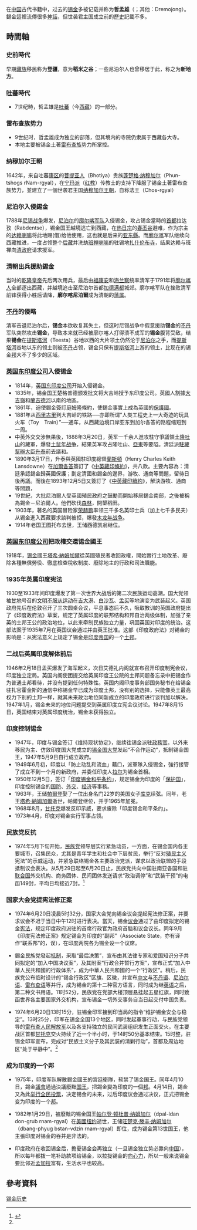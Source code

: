 在[[中国|中国]]古代书籍中，过去的[[锡金|锡金]]多被记载并称为'''哲孟雄'''（{{bo|z=འབྲས་མོ་ལྗོངས་|w='bras mo ljongs|p=Zhaimonjong}}；其他：Dremojong）。錫金這裡流傳很多[[神話|神話]]，但世袭君主国成立前的[[歷史|歷史]]記載不多。

==時間軸==
=== 史前時代 ===
早期[[藏族|藏族]]移民称为'''登疆'''，意为'''稻米之谷'''；一些尼泊尔人也曾移居于此，称之为'''新地方'''。

=== [[吐蕃|吐蕃]]時代 ===
*7世纪時，哲孟雄是[[吐蕃|吐蕃]]（今[[西藏|西藏]]）的一部分。

=== 雷布查族势力 ===
*9世纪时，哲孟雄成为独立的部落，但其境内的寺院仍隶属于西藏各大寺。
*本地主要被锡金土著[[雷布查族|雷布查族]]势力所掌控。

=== 纳穆加尔王朝 ===
1642年，来自吐蕃[[康区|康区]]的[[菩提亚人|菩提亚人]]（Bhotiya）贵族[[蓬楚格·纳穆加尔|蓬楚格·纳穆加尔]]（Phun-tshogs rNam-rgyal），在[[宁玛派|宁玛派]]（[[红教|红教]]）传教士的支持下降服了锡金土著雷布查族势力，並建立了一個世袭君主国[[纳穆加尔王朝|纳穆加尔王朝]]，自称法王（Chos-rgyal）

===尼泊尔入侵錫金===
1788年[[尼锡战争|尼锡战争]]爆发，[[尼泊尔|尼泊尔]]的[[廓尔喀|廓尔喀]][[军队|军队]]入侵锡金，攻占锡金當時的[[首都|首都]]拉达孜（Rabdentse），锡金国王越境逃亡到西藏，在[[热日宗|热日宗]]的[[春丕谷|春丕谷]]避难，作为宗主的[[达赖喇嘛|达赖喇嘛]]将此地赐(借)给他使用，这也就是后来的[[亚东縣|亚东縣]]。而[[廓尔喀|廓尔喀]]军队继续向西藏推进，一度占领整个[[后藏|后藏]]并洗劫[[班禅喇嘛|班禅喇嘛]]的驻锡地[[扎什伦布寺|扎什伦布寺]]，结果达赖与班禅向[[清朝|清政府]]请求援军。

=== 清朝出兵援助錫金 ===
当时的[[乾隆|乾隆]][[皇帝|皇帝]]先后两次用兵，最后由[[福康安|福康安]]和[[海兰察|海兰察]]统率清军于1791年将[[廓尔喀人|廓尔喀人]]全部逐出西藏，并越境追击至尼泊尔首都[[加德满都|加德满都]]城郊。廓尔喀军队在挫败清军前锋获得小胜后请降，'''廓尔喀尼泊爾'''成为清朝的[[藩属|藩属]]。

===[[不丹|不丹]]的侵略===
清军击退尼泊尔后，'''锡金'''本欲收复其失土，但这时尼锡战争中假意援助'''锡金'''的[[不丹|不丹]]军队突然攻击'''锡金'''，导致本来就已经被廓尔喀人打得溃不成军的'''锡金'''腹背受敌，结果'''锡金'''在[[提斯塔河|提斯塔河]]（Teesta）谷地以西的大片领土仍然沦于[[尼泊尔|尼泊尔]]之手，而[[提斯塔河|提斯塔河]]谷地以东的领土则被[[不丹|不丹]]占领，锡金只保有[[提斯塔河|提斯塔河]]上游的领土，比现在的锡金[[邦_(行政区划)|邦]]大不了多少的区域。

===[[英国|英国]][[东印度公司|东印度公司]]入侵锡金===
*1814年，[[英国|英国]][[东印度公司|东印度公司]]开始入侵锡金。
*1835年，锡金国王楚格普德颁发批文将大吉岭授予东印度公司。英國人割據[[大吉嶺|大吉嶺]]和[[蘭吉德河|蘭吉德河]]以南的地區。
*1861年，迫使錫金簽訂庭姆隆條約，使錫金事實上成為英國的[[保護國|保護國]]。
*1881年从[[西里古里|西里古里]]到大吉岭的铁路──亦即所谓“人类工程史上一大奇迹的玩具火车（Toy　Train）”──通车，从西藏边境口岸亚东到加尔各答的路程缩短到一周。
*中英外交交涉無果後，1888年3月20日，英军一千余人進攻駐守爭議領土[[隆吐山|隆吐山]]的藏軍，爆發[[隆吐山战役|土鼠年战争]]，結果英军攻占隆吐山、[[亞東|亞東]]等要隘。清廷派[[駐藏幫辦大臣|駐藏幫辦大臣]][[升泰|升泰]]前去議和。
*1890年3月17日，升泰與英國駐印度總督[[蘭斯頓|蘭斯頓]]（Henry Charles Keith Lansdowne）在[[加爾各答|加爾各答]]簽訂了《[[中英藏印條約|中英藏印條約]]》，共八款。主要內容為：清廷承認錫金歸英國保護；劃定清國和錫金的邊界，游牧、通商等問題，留待日後再議。而後在1893年12月5日又簽訂了《[[中英藏印續約|中英藏印續約]]》，解決游牧、通商等問題，
*19世紀，大批尼泊爾人受英國殖民政府之鼓勵而開始移居錫金南部，之後被稱為錫金－尼泊爾人。他們砍伐[[森林|森林]]，開墾稻田。
*1903年，著名的英国冒险家[[荣赫鹏|荣赫鹏]]率领三千多名英印士兵（加上七千多民夫）从锡金進入西藏要求談判被拒，爆發[[英國侵藏戰爭|木龙年战争]]。
*1914年老国王图托布去世，王储西德凯翁继位。

===[[英国|英国]][[东印度公司|东印度公司]]把政權交還锡金國王===
1918年，[[锡金|锡金]]國王[[塔希·納姆加爾|塔希·納姆加爾]]從英國殖民者收回政權，開始實行土地改革、廢除各種無償勞役、徹底檢查稅收制度、廢除地主的行政和司法職能。

===1935年英属印度宪法===
1930至1933年间印度爆发了第一次世界大战后的第二次民族运动高潮。国大党领袖[[甘地|甘地]]号召的[[文明不服从运动|文明不服从运动]]在[[吉大港|吉大港]]、[[白沙瓦|白沙瓦]]、[[孟买|孟买]]等地演变为武装起义。英国政府先后在伦敦召开了三次圆桌会议，平息事态后不久，吸取教训的英国政府提出了《印度政府法》草案，规定了英属印度的联邦结构和邦自治两级体制，加强了亲英的土邦王公的政治地位，以此来牵制民族独立力量，巩固英国对印度的统治。这部法案于1935年7月在英国议会通过并由英王批准。这部《印度政府法》对锡金的影响是：从宪法意义上规定了锡金是[[印度帝国|印度帝国]]的一个[[土邦|土邦]]。
===二战后英属印度解体前后===
1946年2月18日孟买爆发了海军起义，次日艾德礼内阁就宣布召开印度制宪会议，印度独立定局。英国内阁使团提交给英属印度王公院的土邦问题备忘录中把锡金作为普通土邦看待，并没有提到任何特殊性。英国内阁印度事务部国务秘书在给锡金驻扎官霍金斯的通信中称锡金早已成为印度土邦，没有别的选择，只能像英王最高权力下别的土邦一样，就其未来政治地位同新成立的印度政府进行谈判加以解决。1947年1月，锡金未来的地位问题提交到英属印度立宪会议讨论。1947年8月15日，英国结束对英属印度统治，锡金未获得独立。
===印度控制锡金===
*1947年，印度与锡金签订《维持现状协定》，继续往锡金派驻[[驻锡金政務官|政務官]]。以外来移民为主、仿效印度国大党成立的[[锡金国大党|锡金国大党]]发起“不合作运动”，抵制锡金国王，1947年5月9日自行成立政府。 
*1949年6月初，印度以「防止动乱和流血」藉口，派軍隊入侵锡金，強行接管了成立不到一个月的新政府，并委任印度人[[拉尔|拉尔]]为锡金首相。
*1950年12月5日，签订「[[印度锡金和平条约|印度锡金和平条约]]」，规定锡金为印度的「[[保护国|保护国]]」，印度控制锡金的[[国防|国防]]、[[外交|外交]]、[[经济|经济]]等事務。
*1963年，王储[[帕爾登·頓杜普·納姆加爾|帕爾登]]娶了一位出身名门22岁的美国女子[[霍普·库克|库克]]续弦。同年，老王[[塔希·納姆加爾|塔希·納姆加爾]]逝世，帕爾登继位，并于1965年加冕。 
*1968年8月，[[甘托克|甘托克]]爆发反印示威，要求废除「印度锡金和平条约」。
*1973年4月，印度对锡金实行军事占领。

===民族党反抗===
*1974年5月下旬开始，[[錫金民族党|民族党]]领导层实行紧急动员，一方面，在锡金国内各主要城市，召集民众，尤其是青年学生和社会中下层贫民，举行“反对[[殖民主义|殖民主义]]宪法”的示威运动，并紧急联络锡金各主要政治党派，谋求以政治联盟的手段抵制议会表决。从5月29日起至6月20日止，民族党共向中国驻南亚各国和驻[[联合国|联合国]]外交机构、商务团体、民间团体发送请求“政治调停”和“武装干预”的电函149封，平均日均接近7封。<ref name="Sikkim Independence" >{{cite web|title=锡金被印度吞并前 曾向全世界宣告加入中国|url=http://www.xilu.com/2011/0906/news_610_188249.html|publisher=西陆中国军事 |accessdate=2011-09-06}}</ref>

===国家大会党提宪法修正案===
*1974年6月20日凌晨5时32分，国家大会党向锡金议会提起宪法修正案，并要求议会不迟于当日中午12时进行表决。當天，锡金[[议会|议会]]通过了由印度拟定的锡金[[宪法|宪法]]，规定印度政府派驻的首席行政官为政府首脑和议会议长。同年9月《印度宪法修正案》规定锡金为印度的“副邦”（Associate State，亦有译作“联系邦”的，误），在印度两院各为锡金设一个议席。

*錫金民族党發起[[抵制|抵制]]，采取“最后决策”，宣布由其法律专家和爱国知识分子共同拟定的“加入中国决议案”，及其附案“行政合并暂行方案”，宣布正式“加入中華人民共和國的行政体系”，成为中華人民共和國的一个“行政区”。稍后，民族党公布临时设计的“锡金行政区”区旗、区徽，并宣布[[中文|中文]]与[[不丹语|不丹语]]、[[尼泊尔语|尼泊尔语]]、[[雷布查语|雷布查语]]等并行，成为锡金的第十二种官方语言，同时成为继[[英语|英语]]之后，第二种文书用语。11时52分，民族党在党部大楼顶层悬挂起五星红旗，同时致函世界各主要国家外交机构，宣布锡金一切外交事务自当日起交付中国负责。

*1974年6月20日13时15分，驻锡金印军接到印当局的指令“维护锡金安全与稳定”。13时25分，印军在锡金全国13个地区，同时发起軍事行动，与民族党领导的[[雷布查人民解放军|雷布查人民解放军]]以及各支持独立的民间武装组织发生正面交火。在主要战区首都[[甘托克|甘托克]]交火持续了近一个半小时，于14时50分基本结束。15时整，驻锡金印军宣布，完成对“民族主义分子及其武装的清剿行动”，首都及周边地区“处于平静中”。<ref name="Sikkim Independence"/>

===成为印度的一个邦===
*1975年，印度军队解散錫金國王的宮廷衛隊，软禁了锡金国王。同年4月10日，錫金[[議會|議會]]通過決議廢黜[[国王|国王]]，把錫金變為印度的一個[[邦_(行政区划)|邦]]。4月14日，錫金又為此[[1975年锡金君主制公民投票|举行全民投票]]，决定锡金的未来，过后印度议会通过决议，正式把锡金变为印度的一个[[邦_(行政区划)|邦]]。

*1982年1月29日，被廢黜的锡金国王[[帕尔登·顿杜普·纳姆加尔|帕尔登·顿杜普·纳姆加尔]]（dpal-ldan don-grub rnam-rgyal）在[[美國|美國]][[纽约|纽约]]逝世，王储[[旺楚克·滕辛·纳姆加尔|旺楚克·滕辛·纳姆加尔]]（dbang-phyug bstan-vdzin rnam-rgyal）即位，成为锡金第13世国王，他主張印度对锡金的吞并是非法的。

*印度政府在收回锡金后，擔憂锡金会再独立（一旦锡金独立势必靠向[[中华人民共和国|中国]]），所以每年都拨一笔补助款项给锡金，以拉拢锡金的[[向心力|向心力]]，所以一般来说锡金要比邻近[[孟加拉國|孟加拉]]富有，生活水平也较高。

==參考資料==
{{reflist}}

{{Sikkim}}
[[Category:锡金历史|]]